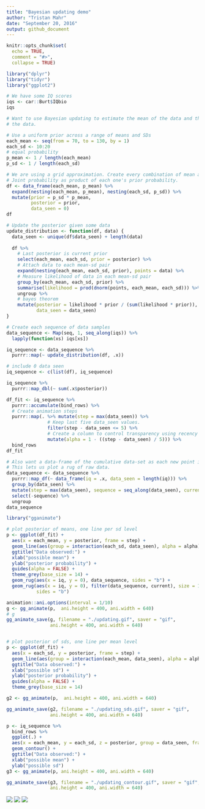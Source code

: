 ```yaml
---
title: "Bayesian updating demo"
author: "Tristan Mahr"
date: "September 20, 2016"
output: github_document
---
```


```r
knitr::opts_chunk$set(
  echo = TRUE, 
  comment = "#>",
  collapse = TRUE)
```


```r
library("dplyr")
library("tidyr")
library("ggplot2")

# We have some IQ scores
iqs <- car::Burt$IQbio
iqs

# Want to use Bayesian updating to estimate the mean of the data and the sd of
# the data.

# Use a uniform prior across a range of means and SDs
each_mean <- seq(from = 70, to = 130, by = 1)
each_sd <- 10:20
# equal probability
p_mean <- 1 / length(each_mean)
p_sd <- 1 / length(each_sd)

# We are using a grid approximation. Create every combination of mean and sd.
# Joint probability as product of each one's prior probability.
df <- data_frame(each_mean, p_mean) %>%
  expand(nesting(each_mean, p_mean), nesting(each_sd, p_sd)) %>%
  mutate(prior = p_sd * p_mean,
         posterior = prior,
         data_seen = 0)
df

# Update the posterior given some data
update_distribution <- function(df, data) {
  data_seen <- unique(df$data_seen) + length(data)
  
  df %>%
    # Last posterior is current prior
    select(each_mean, each_sd, prior = posterior) %>%
    # Attach data to each mean-sd pair
    expand(nesting(each_mean, each_sd, prior), points = data) %>%
    # Measure likelihood of data in each mean-sd pair
    group_by(each_mean, each_sd, prior) %>%
    summarise(likelihood = prod(dnorm(points, each_mean, each_sd))) %>%
    ungroup %>%
    # bayes theorem
    mutate(posterior = likelihood * prior / (sum(likelihood * prior)),
           data_seen = data_seen)
}

# Create each sequence of data samples
data_sequence <- Map(seq, 1, seq_along(iqs)) %>%
  lapply(function(xs) iqs[xs])

iq_sequence <- data_sequence %>%
  purrr::map(~ update_distribution(df, .x))

# include 0 data seen
iq_sequence <- c(list(df), iq_sequence)

iq_sequence %>% 
  purrr::map_dbl(~ sum(.x$posterior))

df_fit <- iq_sequence %>%
  purrr::accumulate(bind_rows) %>%
  # Create animation steps
  purrr::map(. %>% mutate(step = max(data_seen)) %>%
               # Keep last five data_seen values.
               filter(step - data_seen <= 5) %>%
               # Create a column to control transparency using recency
               mutate(alpha = 1 - ((step - data_seen) / 5))) %>%
  bind_rows
df_fit

# Also want a data-frame of the cumulative data-set as each new point is added.
# This lets us plot a rug of raw data.
data_sequence <- data_sequence %>% 
  purrr::map_df(~ data_frame(iq = .x, data_seen = length(iq))) %>% 
  group_by(data_seen) %>% 
  mutate(step = max(data_seen), sequence = seq_along(data_seen), current = sequence == max(sequence)) %>% 
  select(-sequence) %>% 
  ungroup
data_sequence

library("gganimate")

# plot posterior of means, one line per sd level
p <- ggplot(df_fit) +
  aes(x = each_mean, y = posterior, frame = step) +
  geom_line(aes(group = interaction(each_sd, data_seen), alpha = alpha)) +
  ggtitle("Data observed:") +
  xlab("possible mean") +
  ylab("posterior probability") +
  guides(alpha = FALSE) +
  theme_grey(base_size = 14) + 
  geom_rug(aes(x = iq, y = 0), data_sequence, sides = "b") + 
  geom_rug(aes(x = iq, y = 0), filter(data_sequence, current), size = 1.5, 
           sides = "b")

animation::ani.options(interval = 1/10)
g <- gg_animate(p,  ani.height = 400, ani.width = 640)
# g
gg_animate_save(g, filename = "./updating.gif", saver = "gif",
                ani.height = 400, ani.width = 640)


# plot posterior of sds, one line per mean level
p <- ggplot(df_fit) +
  aes(x = each_sd, y = posterior, frame = step) +
  geom_line(aes(group = interaction(each_mean, data_seen), alpha = alpha)) +
  ggtitle("Data observed:") +
  xlab("possible sd") +
  ylab("posterior probability") +
  guides(alpha = FALSE) +
  theme_grey(base_size = 14)

g2 <- gg_animate(p,  ani.height = 400, ani.width = 640)

gg_animate_save(g2, filename = "./updating_sds.gif", saver = "gif",
                ani.height = 400, ani.width = 640)

p <- iq_sequence %>%
  bind_rows %>%
  ggplot(.) +
  aes(x = each_mean, y = each_sd, z = posterior, group = data_seen, frame = data_seen) +
  geom_contour() +
  ggtitle("Data observed:") +
  xlab("possible mean") +
  ylab("possible sd")
g3 <- gg_animate(p, ani.height = 400, ani.width = 640)

gg_animate_save(g3, filename = "./updating_contour.gif", saver = "gif",
                ani.height = 400, ani.width = 640)
```

![](./updating.gif)
![](./updating_sds.gif)
![](./updating_contour.gif)



